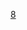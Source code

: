 {{Routemap
|inline=<includeonly>yes</includeonly>
|title=济南轨道交通8号线
|title-bg={{济南轨道交通颜色|8}}
|map=
\uextCONTg~~ ~~ ~~[[济南轨道交通4号线|<font color={{济南轨道交通颜色|4}}>█</font color>4号线]]{{站|刑村立交西}}、{{站|小高庄}}方向{{rmri|u}}
uextKBHFa!~HUBaq\uextBHF!~HUBeq~~ ~~{{站|刑村}}~~换乘[[济南轨道交通4号线|<font color={{济南轨道交通颜色|4}}>█</font color>4号线]]
\uextSTR\uextSTRl\uextCONTfq~~ ~~ ~~[[济南轨道交通4号线|<font color={{济南轨道交通颜色|4}}>█</font color>4号线]]{{站|唐冶南}}、{{站|彭家庄||济南地铁}}方向{{rmri|r}}
uextBHF\~~ ~~{{站|围子山}}
uextBHF\~~ ~~{{站|彩龙路}}
uextBHF\~~ ~~{{站|春博路}}
uextBHF\~~ ~~{{站|山东职业学院}}
uextBHF\~~ ~~{{站|山东现代学院}}
uextBHF\~~ ~~{{站|山东财经大学}}
uextBHF\~~ ~~{{站|安莉芳路}}
uextBHF\~~ ~~{{站|潘王路}}
uextBHF\~~ ~~{{站|山东大学||济南地铁}}
uextSTRe\
uexKDSTe\~~ ~~[[练豪河车辆段]]
|bottom={{navbar|济南轨道交通8号线RDT}}
}}<noinclude>
{{rdt intro|[[济南轨道交通8号线]]}}
[[Category:济南轨道交通RDT|8]]
</noinclude>